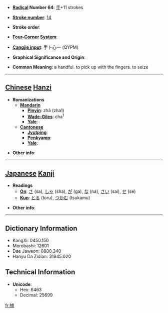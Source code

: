 * '''[[Wiktionary:Chinese radical index| Radical]] Number 64''': [[Wiktionary:Chinese radical index 手|手]]+11 strokes

* '''[[Wiktionary:Chinese total strokes index|Stroke number]]''': [[Wiktionary:Chinese total strokes index 14|14]]

* '''Stroke order''': 

* '''[[Wiktionary:Chinese four corner index|Four-Corner System]]''': 

* '''[[Wiktionary:Chinese Cangjie index|Cangjie input]]''': 手卜心一 (QYPM)

* '''Graphical Significance and Origin''': 

* '''Common Meaning''': a handful. to pick up with the fingers. to seize

----

== [[Chinese]] [[Hanzi]] ==

* '''Romanizations'''
** '''[[Mandarin]]'''
*** '''[[Pinyin]]''': zhā (zha1)
*** '''[[Wade-Giles]]''': cha<sup>1</sup>
*** '''[[Yale]]''': 
** '''[[Cantonese]]'''
*** '''[[Jyutping]]''':
*** '''[[Penkyamp]]''': 
*** '''[[Yale]]''': 

* '''Other info''': 

----

== [[Japanese]] [[Kanji]] ==

* '''Readings'''
** '''[[On]]''': [[さ]] (sa), [[しゃ]] (sha), [[が]] (ga), [[な]] (na), [[さい]] (sai), [[せ]] (se)
** '''[[Kun]]''': [[とる]] (toru), [[つかむ]] (tsukamu)

* '''Other info''':  

----

== Dictionary Information ==

* KangXi: 0450.150
* Morobashi: 12601
* Dae Jaweon: 0800.340
* Hanyu Da Zidian: 31945.020

== Technical Information ==

* '''Unicode''':
** Hex: 6463
** Decimal: 25699

[[fr:摣]]